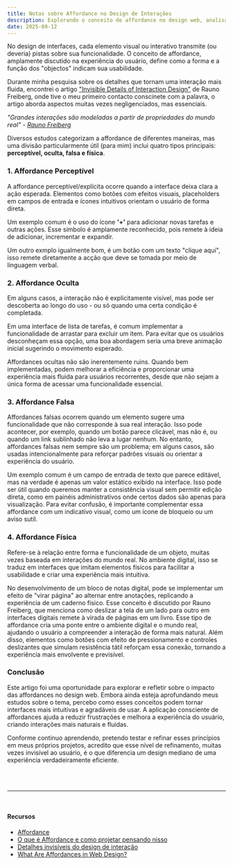 ```yaml
---
title: Notas sobre Affordance no Design de Interações
description: Explorando o conceito de affordance no design web, analisando como diferentes tipos de affordances influenciam a interação do usuário
date: 2025-09-12
---
```


No design de interfaces, cada elemento visual ou interativo transmite (ou deveria) pistas sobre sua funcionalidade. O conceito de affordance, amplamente discutido na experiência do usuário, define como a forma e a função dos "objectos" indicam sua usabilidade. 

Durante minha pesquisa sobre os detalhes que tornam uma interação mais fluida, encontrei o artigo <a href="https://rauno.me/craft/interaction-design" className="border-b transition-all text-gray-500 duration-500 hover:border-gray-500" target="_blank">"Invisible Details of Interaction Design"</a> de Rauno Freiberg, onde tive o meu primeiro contacto conscinete com a palavra, o artigo aborda aspectos muitas vezes negligenciados, mas essenciais.

_"Grandes interações são modeladas a partir de propriedades do mundo real" - <a href="https://x.com/raunofreiberg" className="border-b transition-all text-gray-500 duration-500 hover:border-gray-500" target="_blank">Rauno Freiberg</a>_

Diversos estudos categorizam a affordance de diferentes maneiras, mas uma divisão particularmente útil (para mim) inclui quatro tipos principais: **perceptível, oculta, falsa e física**. 

### 1. Affordance Perceptível

A affordance perceptível/explícita ocorre quando a interface deixa clara a ação esperada. Elementos como botões com efeitos visuais, placeholders em campos de entrada e ícones intuitivos orientam o usuário de forma direta.

Um exemplo comum é o uso do ícone **'+'** para adicionar novas tarefas e outras ações. Esse símbolo é amplamente reconhecido, pois remete à ideia de adicionar, incrementar e expandir. 

Um outro exmplo igualmente bom, é um botão com um texto "clique aqui", isso remete diretamente a acção que deve se tomada por meio de linguagem verbal. 

### 2. Affordance Oculta

Em alguns casos, a interação não é explicitamente visível, mas pode ser descoberta ao longo do uso - ou só quando uma certa condição é completada. 

Em uma interface de lista de tarefas, é comum implementar a funcionalidade de arrastar para excluir um item. Para evitar que os usuários desconheçam essa opção, uma boa abordagem seria uma breve animação inicial sugerindo o movimento esperado.

Affordances ocultas não são inerentemente ruins. Quando bem implementadas, podem melhorar a eficiência e proporcionar uma experiência mais fluida para usuários recorrentes, desde que não sejam a única forma de acessar uma funcionalidade essencial.

### 3. Affordance Falsa

Affordances falsas ocorrem quando um elemento sugere uma funcionalidade que não corresponde à sua real interação. Isso pode acontecer, por exemplo, quando um botão parece clicável, mas não é, ou quando um link sublinhado não leva a lugar nenhum. No entanto, affordances falsas nem sempre são um problema; em alguns casos, são usadas intencionalmente para reforçar padrões visuais ou orientar a experiência do usuário.

Um exemplo comum é um campo de entrada de texto que parece editável, mas na verdade é apenas um valor estático exibido na interface. Isso pode ser útil quando queremos manter a consistência visual sem permitir edição direta, como em painéis administrativos onde certos dados são apenas para visualização. Para evitar confusão, é importante complementar essa affordance com um indicativo visual, como um ícone de bloqueio ou um aviso sutil.

### 4. Affordance Física

Refere-se à relação entre forma e funcionalidade de um objeto, muitas vezes baseada em interações do mundo real. No ambiente digital, isso se traduz em interfaces que imitam elementos físicos para facilitar a usabilidade e criar uma experiência mais intuitiva.

No desenvolvimento de um bloco de notas digital, pode se implementar um efeito de "virar página" ao alternar entre anotações, replicando a experiência de um caderno físico. Esse conceito é discutido por Rauno Freiberg, que menciona como deslizar a tela de um lado para outro em interfaces digitais remete à virada de páginas em um livro. Esse tipo de affordance cria uma ponte entre o ambiente digital e o mundo real, ajudando o usuário a compreender a interação de forma mais natural. Além disso, elementos como botões com efeito de pressionamento e controles deslizantes que simulam resistência tátil reforçam essa conexão, tornando a experiência mais envolvente e previsível.

### Conclusão

Este artigo foi uma oportunidade para explorar e refletir sobre o impacto das affordances no design web. Embora ainda esteja aprofundando meus estudos sobre o tema, percebo como esses conceitos podem tornar interfaces mais intuitivas e agradáveis de usar. A aplicação consciente de affordances ajuda a reduzir frustrações e melhora a experiência do usuário, criando interações mais naturais e fluidas. 

Conforme continuo aprendendo, pretendo testar e refinar esses princípios em meus próprios projetos, acredito que esse nível de refinamento, muitas vezes invisível ao usuário, é o que diferencia um design mediano de uma experiência verdadeiramente eficiente.

<br /><br />

---

<br />

#### Recursos

<ul className="flex flex-col gap-3 mt-5" style={{ listStyle: 'cardinal', marginLeft: '20px'}}>
    <li className="text-[14.9px]"><a href="https://pt.wikipedia.org/wiki/Affordance" className="border-b transition-all text-gray-500 duration-500 hover:border-gray-500" target="_blank">Affordance</a></li>
    <li className="text-[14.9px]"><a href="https://www.homemmaquina.com.br/o-que-e-affordance/" className="border-b transition-all text-gray-500 duration-500 hover:border-gray-500" target="_blank">O que é Affordance e como projetar pensando nisso</a></li>
    <li className="text-[14.9px]"><a href="https://rauno.me/craft/interaction-design" className="border-b transition-all text-gray-500 duration-500 hover:border-gray-500" target="_blank">Detalhes invisíveis do design de interação</a></li>
    <li className="text-[14.9px]"><a href="https://blog.teamtreehouse.com/affordances-web-design?utm_source=chatgpt.com" className="border-b transition-all text-gray-500 duration-500 hover:border-gray-500" target="_blank">What Are Affordances in Web Design?</a></li>
</ul>